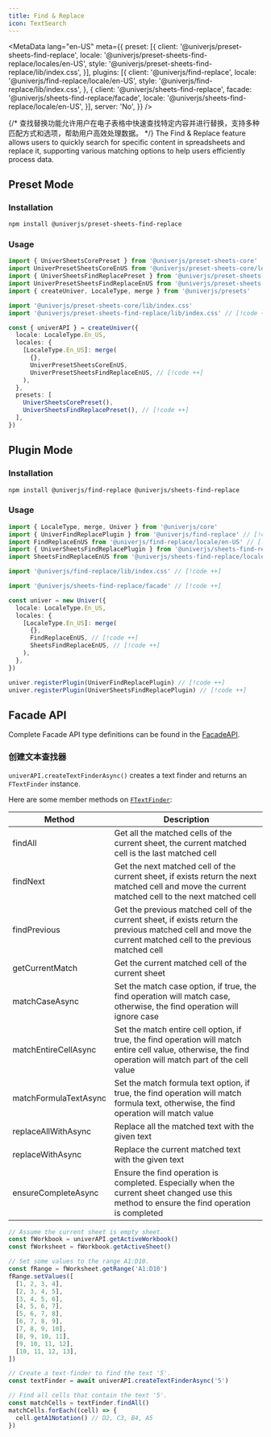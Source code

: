 ```yaml
---
title: Find & Replace
icon: TextSearch
---
```


<MetaData
  lang="en-US"
  meta={{
    preset: [{
      client: '@univerjs/preset-sheets-find-replace',
      locale: '@univerjs/preset-sheets-find-replace/locales/en-US',
      style: '@univerjs/preset-sheets-find-replace/lib/index.css',
    }],
    plugins: [{
      client: '@univerjs/find-replace',
      locale: '@univerjs/find-replace/locale/en-US',
      style: '@univerjs/find-replace/lib/index.css',
    }, {
      client: '@univerjs/sheets-find-replace',
      facade: '@univerjs/sheets-find-replace/facade',
      locale: '@univerjs/sheets-find-replace/locale/en-US',
    }],
    server: 'No',
  }}
/>

{/* 查找替换功能允许用户在电子表格中快速查找特定内容并进行替换，支持多种匹配方式和选项，帮助用户高效处理数据。 */}
The Find & Replace feature allows users to quickly search for specific content in spreadsheets and replace it, supporting various matching options to help users efficiently process data.

## Preset Mode

### Installation

```package-install
npm install @univerjs/preset-sheets-find-replace
```

### Usage

```typescript
import { UniverSheetsCorePreset } from '@univerjs/preset-sheets-core'
import UniverPresetSheetsCoreEnUS from '@univerjs/preset-sheets-core/locales/en-US'
import { UniverSheetsFindReplacePreset } from '@univerjs/preset-sheets-find-replace' // [!code ++]
import UniverPresetSheetsFindReplaceEnUS from '@univerjs/preset-sheets-find-replace/locales/en-US' // [!code ++]
import { createUniver, LocaleType, merge } from '@univerjs/presets'

import '@univerjs/preset-sheets-core/lib/index.css'
import '@univerjs/preset-sheets-find-replace/lib/index.css' // [!code ++]

const { univerAPI } = createUniver({
  locale: LocaleType.En_US,
  locales: {
    [LocaleType.En_US]: merge(
      {},
      UniverPresetSheetsCoreEnUS,
      UniverPresetSheetsFindReplaceEnUS, // [!code ++]
    ),
  },
  presets: [
    UniverSheetsCorePreset(),
    UniverSheetsFindReplacePreset(), // [!code ++]
  ],
})
```

## Plugin Mode

### Installation

```package-install
npm install @univerjs/find-replace @univerjs/sheets-find-replace
```

### Usage

```typescript
import { LocaleType, merge, Univer } from '@univerjs/core'
import { UniverFindReplacePlugin } from '@univerjs/find-replace' // [!code ++]
import FindReplaceEnUS from '@univerjs/find-replace/locale/en-US' // [!code ++]
import { UniverSheetsFindReplacePlugin } from '@univerjs/sheets-find-replace' // [!code ++]
import SheetsFindReplaceEnUS from '@univerjs/sheets-find-replace/locale/en-US' // [!code ++]

import '@univerjs/find-replace/lib/index.css' // [!code ++]

import '@univerjs/sheets-find-replace/facade' // [!code ++]

const univer = new Univer({
  locale: LocaleType.En_US,
  locales: {
    [LocaleType.En_US]: merge(
      {},
      FindReplaceEnUS, // [!code ++]
      SheetsFindReplaceEnUS, // [!code ++]
    ),
  },
})

univer.registerPlugin(UniverFindReplacePlugin) // [!code ++]
univer.registerPlugin(UniverSheetsFindReplacePlugin) // [!code ++]
```

## Facade API

Complete Facade API type definitions can be found in the [FacadeAPI](https://reference.univer.ai/en-US).

### 创建文本查找器

`univerAPI.createTextFinderAsync()` creates a text finder and returns an `FTextFinder` instance.

Here are some member methods on [`FTextFinder`](https://reference.univer.ai/en-US/classes/FTextFinder):

| Method | Description |
| ------ | ----------- |
| findAll | Get all the matched cells of the current sheet, the current matched cell is the last matched cell |
| findNext | Get the next matched cell of the current sheet, if exists return the next matched cell and move the current matched cell to the next matched cell |
| findPrevious | Get the previous matched cell of the current sheet, if exists return the previous matched cell and move the current matched cell to the previous matched cell |
| getCurrentMatch | Get the current matched cell of the current sheet |
| matchCaseAsync | Set the match case option, if true, the find operation will match case, otherwise, the find operation will ignore case |
| matchEntireCellAsync | Set the match entire cell option, if true, the find operation will match entire cell value, otherwise, the find operation will match part of the cell value |
| matchFormulaTextAsync | Set the match formula text option, if true, the find operation will match formula text, otherwise, the find operation will match value |
| replaceAllWithAsync | Replace all the matched text with the given text |
| replaceWithAsync | Replace the current matched text with the given text |
| ensureCompleteAsync | Ensure the find operation is completed. Especially when the current sheet changed use this method to ensure the find operation is completed |

```typescript
// Assume the current sheet is empty sheet.
const fWorkbook = univerAPI.getActiveWorkbook()
const fWorksheet = fWorkbook.getActiveSheet()

// Set some values to the range A1:D10.
const fRange = fWorksheet.getRange('A1:D10')
fRange.setValues([
  [1, 2, 3, 4],
  [2, 3, 4, 5],
  [3, 4, 5, 6],
  [4, 5, 6, 7],
  [5, 6, 7, 8],
  [6, 7, 8, 9],
  [7, 8, 9, 10],
  [8, 9, 10, 11],
  [9, 10, 11, 12],
  [10, 11, 12, 13],
])

// Create a text-finder to find the text '5'.
const textFinder = await univerAPI.createTextFinderAsync('5')

// Find all cells that contain the text '5'.
const matchCells = textFinder.findAll()
matchCells.forEach((cell) => {
  cell.getA1Notation() // D2, C3, B4, A5
})
```
